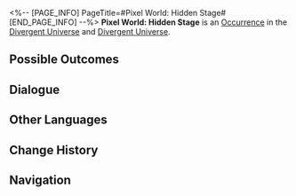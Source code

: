 <%-- [PAGE_INFO]
PageTitle=#Pixel World: Hidden Stage#
[END_PAGE_INFO] --%>
{{Stub}}
{{Simulated Universe Event Infobox
|id            = 10001
|title         = 
|image         = Occurrence Pixel World.png
|domains_su    = 
|domains_swarm = 
|domains_gng   = 
|domains_du    = Unknown
|domains_und   = Unknown
|requirements  = 
|prev          = 
|next          = 
|characters    = 
|factions      = 
|order         = 
|order_du      = 061
}}
'''Pixel World: Hidden Stage''' is an [[Divergent Universe/Occurrence|Occurrence]] in the [[Divergent Universe]] and [[Divergent Universe]].

==Possible Outcomes==
{{Possible Outcomes
|choice_1 = Acutely sense the '''vulnerabilities''' of the astral computer.
|result_1 = Break down more dangerous vulnerabilities! Enter battle. After achieving victory, obtain 2 Component(s) that you already own.
|modes_1  = und

|choice_2 = Choose number four! It has a tiny bow!
|result_2 = Obtain 2 Blessing(s) of the Path required for the Equation.
|modes_2  = du

}}
<!--
==Gameplay Notes==
* 
-->
==Dialogue==
{{Dialogue Start}}
:{{tx}}
{{Dialogue End}}

==Other Languages==
{{Other Languages
|en   = Pixel World: Hidden Stage
|zhs  = 像素世界•隐藏关
|zht  = 像素世界•隱藏關
|ja   = ピクセルワールド・{{Rubi|隠|かく}}しステージ
|ko   = 픽셀 월드•히든 스테이지
|es   = Mundo de píxeles: Mecanismo invisible
|fr   = Monde pixélisé&nbsp;: Niveau caché
|ru   = Пиксельный мир: Тайный уровень
|th   = โลกพิกเซล: กลไกซ่อนเร้น
|vi   = Thế Giới Pixel - Ải Ẩn
|de   = Pixelwelt: Versteckte Etappe
|id   = Dunia Piksel: Stage Tersembunyi
|pt   = Mundo Pixelado: Estágio Oculto
}}

==Change History==
{{Change History|null}}

==Navigation==
{{Occurrence Navbox}}